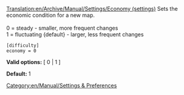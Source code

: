 [[Translation:en/Archive/Manual/Settings/Economy (settings)]]
Sets the economic condition for a new map.<br><br>
0 = steady - smaller, more frequent changes<br>
1 = fluctuating {default} - larger, less frequent changes<br>

<pre>
[difficulty]
economy = 0
</pre>

'''Valid options:''' [ 0 | 1 ]

'''Default:''' 1


[[Category:en/Manual/Settings & Preferences]]